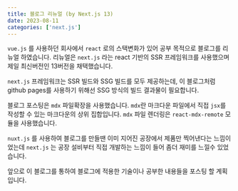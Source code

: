 ```yaml
---
title: 블로그 리뉴얼 (by Next.js 13)
date: 2023-08-11
categories: ['next.js']
---
```


`vue.js` 를 사용하던 회사에서 `react` 로의 스택변화가 있어 공부 목적으로 블로그를 리뉴얼 하였습니다.
리뉴얼은 `next.js` 라는 react 기반의 SSR 프레임워크를 사용했으며 제일 최신버전인 13버전을 채택했습니다.

`next.js` 프레임워크는 SSR 빌드와 SSG 빌드를 모두 제공하는데, 이 블로그처럼 github pages를 사용하기 위해선 SSG 방식의 빌드 결과물이 필요합니다.

블로그 포스팅은 `mdx` 파일확장을 사용했습니다. `mdx`란 마크다운 파일에서 직접 `jsx`를 작성할 수 있는 마크다운의 상위 집합입니다.
`mdx` 파일 렌더링은 `react-mdx-remote` 모듈을 사용했습니다.

`nuxt.js` 를 사용하여 블로그를 만들땐 이미 지어진 공장에서 제품만 찍어낸다는 느낌이었는데
`next.js` 는 공장 설비부터 직접 개발하는 느낌이 들어 좀더 재미를 느낄수 있었습니다.

앞으로 이 블로그를 통하여 블로그에 적용한 기술이나 공부한 내용들을 포스팅 할 계획입니다.
